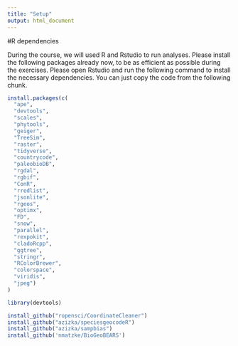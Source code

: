 ```yaml
---
title: "Setup"
output: html_document
---
```


#R dependencies

During the course, we will used R and Rstudio to run analyses. Please install the following packages already now, to be as efficient as possible during the exercises. Please open Rstudio and run the following command to install the necessary dependencies. You can just copy the code from the following chunk.

```r
install.packages(c(
  "ape",
  "devtools",
  "scales",
  "phytools",
  "geiger",
  "TreeSim",
  "raster",
  "tidyverse",
  "countrycode",
  "paleobioDB",
  "rgdal",
  "rgbif",
  "ConR",
  "rredlist",
  "jsonlite",
  "rgeos",
  "optimx",
  "FD",
  "snow",
  "parallel",
  "rexpokit",
  "cladoRcpp",
  "ggtree",
  "stringr",
  "RColorBrewer",
  "colorspace",
  "viridis",
  "jpeg")
)

library(devtools)

install_github("ropensci/CoordinateCleaner")
install_github("azizka/speciesgeocodeR")
install_github("azizka/sampbias")
install_github('nmatzke/BioGeoBEARS')
```
